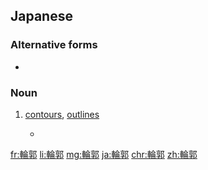 ==Japanese==
{{ja-kanjitab|りん|かく|yomi=on}}

===Alternative forms===
* {{l|ja|輪廓}}

===Noun===
{{ja-noun|りんかく}}

# [[contours]], [[outlines]]
#* {{RQ:Obama enzetsu}}
#*: {{ja-usex|パレスティナ人は、自国領土の'''輪郭'''線を知るべきである。|パレスティナ-じん は、 じこく りょうど の '''りんかく'''せん を しる べき で ある。|Palestinians should know the territorial outlines of their state}}

[[fr:輪郭]]
[[li:輪郭]]
[[mg:輪郭]]
[[ja:輪郭]]
[[chr:輪郭]]
[[zh:輪郭]]